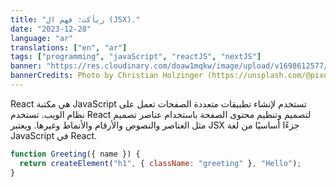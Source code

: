 ```yaml
---
title: "ريأكت: فهم ال (JSX)."
date: "2023-12-28"
language: "ar"
translations: ["en", "ar"]
tags: ["programming", "javaScript", "reactJS", "nextJS"]
banner: "https://res.cloudinary.com/doaw1mqkw/image/upload/v1698612577/toukhy/christian-holzinger-CUY_YHhCFl4-unsplash-compresses_xk8iun.jpg"
bannerCredits: Photo by Christian Holzinger (https://unsplash.com/@pixelatelier)
---
```


React هي مكتبة JavaScript تستخدم لإنشاء تطبيقات متعددة الصفحات تعمل على نظام الويب. تستخدم React لتصميم وتنظيم محتوى الصفحة باستخدام عناصر تصميم مثل العناصر والنصوص والأرقام والأنماط وغيرها. ويعتبر JSX جزءًا أساسيًا من لغة JavaScript في React.

```jsx title="ComponentOne.js"
function Greeting({ name }) {
  return createElement("h1", { className: "greeting" }, "Hello");
}
```
